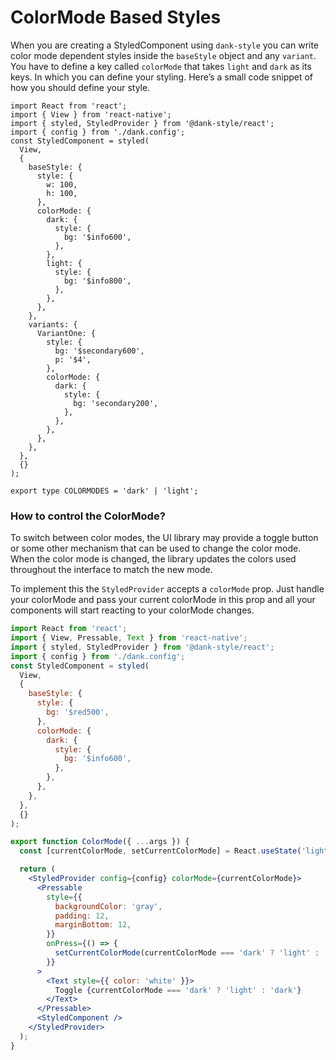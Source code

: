 
<Meta title="api/ColorMode Based Styles" />

# ColorMode Based Styles

When you are creating a StyledComponent using `dank-style` you can write color mode dependent styles inside the `baseStyle` object and any `variant`. You have to define a key called `colorMode` that takes `light` and `dark` as its keys. In which you can define your styling. Here’s a small code snippet of how you should define your style.

```tsx
import React from 'react';
import { View } from 'react-native';
import { styled, StyledProvider } from '@dank-style/react';
import { config } from './dank.config';
const StyledComponent = styled(
  View,
  {
    baseStyle: {
      style: {
        w: 100,
        h: 100,
      },
      colorMode: {
        dark: {
          style: {
            bg: '$info600',
          },
        },
        light: {
          style: {
            bg: '$info800',
          },
        },
      },
    },
    variants: {
      VariantOne: {
        style: {
          bg: '$secondary600',
          p: '$4',
        },
        colorMode: {
          dark: {
            style: {
              bg: 'secondary200',
            },
          },
        },
      },
    },
  },
  {}
);
```

```
export type COLORMODES = 'dark' | 'light';
```

### How to control the ColorMode?

To switch between color modes, the UI library may provide a toggle button or some other mechanism that can be used to change the color mode. When the color mode is changed, the library updates the colors used throughout the interface to match the new mode.

To implement this the `StyledProvider` accepts a `colorMode` prop. Just handle your colorMode and pass your current colorMode in this prop and all your components will start reacting to your colorMode changes.

```jsx
import React from 'react';
import { View, Pressable, Text } from 'react-native';
import { styled, StyledProvider } from '@dank-style/react';
import { config } from './dank.config';
const StyledComponent = styled(
  View,
  {
    baseStyle: {
      style: {
        bg: '$red500',
      },
      colorMode: {
        dark: {
          style: {
            bg: '$info600',
          },
        },
      },
    },
  },
  {}
);

export function ColorMode({ ...args }) {
  const [currentColorMode, setCurrentColorMode] = React.useState('light');

  return (
    <StyledProvider config={config} colorMode={currentColorMode}>
      <Pressable
        style={{
          backgroundColor: 'gray',
          padding: 12,
          marginBottom: 12,
        }}
        onPress={() => {
          setCurrentColorMode(currentColorMode === 'dark' ? 'light' : 'dark');
        }}
      >
        <Text style={{ color: 'white' }}>
          Toggle {currentColorMode === 'dark' ? 'light' : 'dark'}
        </Text>
      </Pressable>
      <StyledComponent />
    </StyledProvider>
  );
}
```
